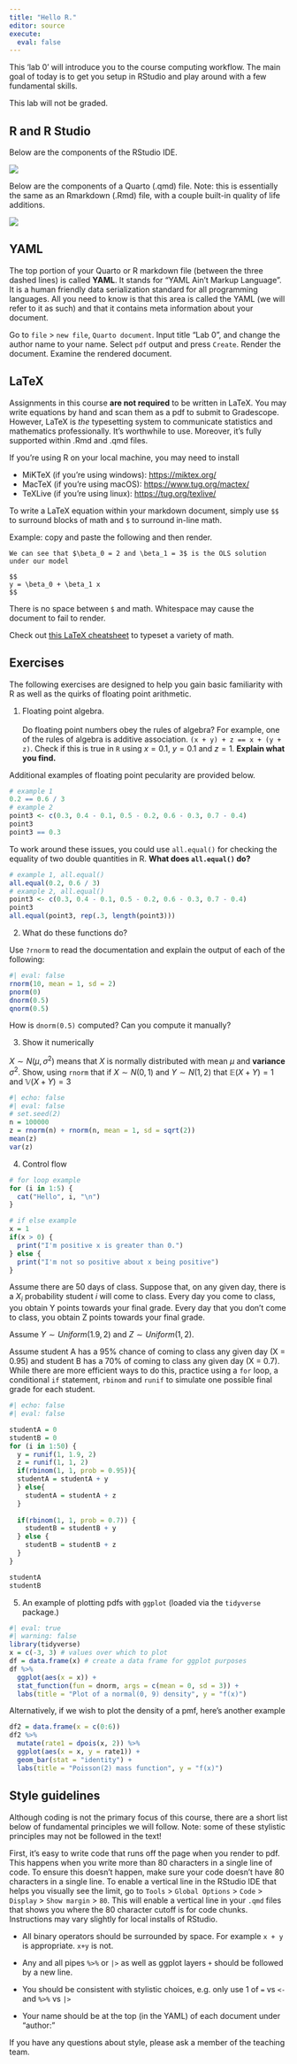 ```yaml
---
title: "Hello R."
editor: source
execute:
  eval: false
---
```


This 'lab 0' will introduce you to the course computing workflow. The main goal of today is to get you setup in RStudio and play around with a few fundamental skills. 

::: callout-important
This lab will not be graded.
:::

## R and R Studio

Below are the components of the RStudio IDE.

![](/slides/images/lab-0/rstudio.png)

Below are the components of a Quarto (.qmd) file. Note: this is essentially the same as an Rmarkdown (.Rmd) file, with a couple built-in quality of life additions.

![](/slides/images/lab-0/quarto.png)

## YAML

The top portion of your Quarto or R markdown file (between the three dashed lines) is called **YAML**. It stands for "YAML Ain't Markup Language". It is a human friendly data serialization standard for all programming languages. All you need to know is that this area is called the YAML (we will refer to it as such) and that it contains meta information about your document.

::: callout-important
Go to `file` > `new file`, `Quarto document`. Input title "Lab 0", and change the author name to your name. Select `pdf` output and press `Create`. Render the document. Examine the rendered document.
:::

## LaTeX

Assignments in this course **are not required** to be written in LaTeX. You may write equations by hand and scan them as a pdf to submit to Gradescope. However, LaTeX is *the* typesetting system to communicate statistics and mathematics professionally. It's worthwhile to use. Moreover, it's fully supported within .Rmd and .qmd files.

If you're using R on your local machine, you may need to install 

- MiKTeX (if you're using windows): [https://miktex.org/](https://miktex.org/)
- MacTeX (if you're using macOS): [https://www.tug.org/mactex/](https://www.tug.org/mactex/)
- TeXLive (if you're using linux): [https://tug.org/texlive/](https://tug.org/texlive/)

To write a LaTeX equation within your markdown document, simply use `$$` to surround blocks of math and `$` to surround in-line math.

Example: copy and paste the following and then render.

```
We can see that $\beta_0 = 2 and \beta_1 = 3$ is the OLS solution under our model

$$
y = \beta_0 + \beta_1 x
$$
```

::: callout-note 
There is no space between `$` and math. Whitespace may cause the document to fail to render.
:::

Check out [this LaTeX cheatsheet](http://tug.ctan.org/info/undergradmath/undergradmath.pdf) to typeset a variety of math.

## Exercises

The following exercises are designed to help you gain basic familiarity with R as well as the quirks of floating point arithmetic.

1.  Floating point algebra.\
    \
    Do floating point numbers obey the rules of algebra? For example, one of the rules of algebra is additive association. `(x + y) + z == x + (y + z)`. Check if this is true in `R` using $x = 0.1$, $y = 0.1$ and $z = 1$. **Explain what you find.**

Additional examples of floating point pecularity are provided below.

```r
# example 1
0.2 == 0.6 / 3
# example 2
point3 <- c(0.3, 0.4 - 0.1, 0.5 - 0.2, 0.6 - 0.3, 0.7 - 0.4)
point3
point3 == 0.3
```

To work around these issues, you could use `all.equal()` for checking the equality of two double quantities in R. **What does `all.equal()` do?**

```r
# example 1, all.equal()
all.equal(0.2, 0.6 / 3)
# example 2, all.equal()
point3 <- c(0.3, 0.4 - 0.1, 0.5 - 0.2, 0.6 - 0.3, 0.7 - 0.4)
point3
all.equal(point3, rep(.3, length(point3)))
```

2.  What do these functions do?

Use `?rnorm` to read the documentation and explain the output of each of the following:

```r
#| eval: false
rnorm(10, mean = 1, sd = 2)
pnorm(0)
dnorm(0.5)
qnorm(0.5)
```
How is `dnorm(0.5)` computed? Can you compute it manually?

3.  Show it numerically

$X \sim N(\mu, \sigma^2)$ means that $X$ is normally distributed with mean $\mu$ and **variance** $\sigma^2$. Show, using `rnorm` that if $X \sim N(0, 1)$ and $Y \sim N(1, 2)$ that $\mathbb{E}(X + Y) = 1$ and $\mathbb{V}(X + Y) = 3$

```r
#| echo: false
#| eval: false
# set.seed(2)
n = 100000
z = rnorm(n) + rnorm(n, mean = 1, sd = sqrt(2))
mean(z)
var(z)
```

4.  Control flow

```r
# for loop example
for (i in 1:5) {
  cat("Hello", i, "\n")
}

# if else example
x = 1
if(x > 0) {
  print("I'm positive x is greater than 0.")
} else {
  print("I'm not so positive about x being positive")
}
```
Assume there are 50 days of class. Suppose that, on any given day, there is a $X_i$ probability student $i$ will come to class. Every day you come to class, you obtain Y points towards your final grade. Every day that you don't come to class, you obtain Z points towards your final grade.

Assume $Y \sim Uniform(1.9, 2)$ and $Z \sim Uniform(1, 2)$. 

Assume student A has a 95% chance of coming to class any given day (X = 0.95) and student B has a 70% of coming to class any given day (X = 0.7). While there are more efficient ways to do this, practice using a `for` loop, a conditional `if` statement, `rbinom` and `runif` to simulate one possible final grade for each student.

```r
#| echo: false
#| eval: false

studentA = 0
studentB = 0
for (i in 1:50) {
  y = runif(1, 1.9, 2)
  z = runif(1, 1, 2)
  if(rbinom(1, 1, prob = 0.95)){
  studentA = studentA + y
  } else{
    studentA = studentA + z
  }
  
  if(rbinom(1, 1, prob = 0.7)) {
    studentB = studentB + y
  } else {
    studentB = studentB + z
  }
}

studentA
studentB
```


5. An example of plotting pdfs with `ggplot` (loaded via the `tidyverse` package.)

```r
#| eval: true
#| warning: false
library(tidyverse)
x = c(-3, 3) # values over which to plot
df = data.frame(x) # create a data frame for ggplot purposes
df %>%
  ggplot(aes(x = x)) +
  stat_function(fun = dnorm, args = c(mean = 0, sd = 3)) +
  labs(title = "Plot of a normal(0, 9) density", y = "f(x)")
```

Alternatively, if we wish to plot the density of a pmf, here's another example

```r
df2 = data.frame(x = c(0:6))
df2 %>%
  mutate(rate1 = dpois(x, 2)) %>%
  ggplot(aes(x = x, y = rate1)) + 
  geom_bar(stat = "identity") +
  labs(title = "Poisson(2) mass function", y = "f(x)")
```



## Style guidelines

Although coding is not the primary focus of this course, there are a short list below of fundamental principles we will follow. Note: some of these stylistic principles may not be followed in the text!

First, it's easy to write code that runs off the page when you render to pdf. This happens when you write more than 80 characters in a single line of code. To ensure this doesn't happen, make sure your code doesn't have 80 characters in a single line.  To enable a vertical line in the RStudio IDE that helps you visually see the limit, go to `Tools` > `Global Options` > `Code` > `Display` > `Show margin` > `80`. This will enable a vertical line in your `.qmd` files that shows you where the 80 character cutoff is for code chunks. Instructions may vary slightly for local installs of RStudio.

- All binary operators should be surrounded by space. For example `x + y` is appropriate. `x+y` is not.

- Any and all pipes `%>%` or `|>` as well as ggplot layers `+` should be followed by a new line.

- You should be consistent with stylistic choices, e.g. only use 1 of `=` vs `<-` and `%>%` vs `|>`

- Your name should be at the top (in the YAML) of each document under "author: "

If you have any questions about style, please ask a member of the teaching team.
